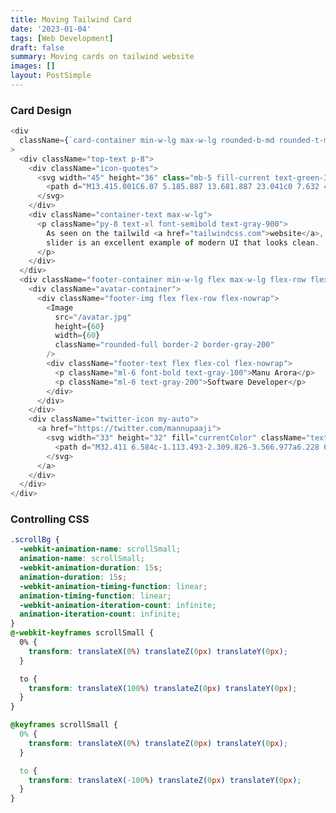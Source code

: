 ```yaml
---
title: Moving Tailwind Card
date: '2023-01-04'
tags: [Web Development]
draft: false
summary: Moving cards on tailwind website
images: []
layout: PostSimple
---
```


### Card Design

```js showLineNumbers
<div
  className={`card-container min-w-lg max-w-lg rounded-b-md rounded-t-md shadow-lg ${Styles.scrollBg} rotate-12 transform`}
>
  <div className="top-text p-8">
    <div className="icon-quotes">
      <svg width="45" height="36" class="mb-5 fill-current text-green-300">
        <path d="M13.415.001C6.07 5.185.887 13.681.887 23.041c0 7.632 4.608 12.096 9.936 12.096 5.04 0 8.784-4.032 8.784-8.784 0-4.752-3.312-8.208-7.632-8.208-.864 0-2.016.144-2.304.288.72-4.896 5.328-10.656 9.936-13.536L13.415.001zm24.768 0c-7.2 5.184-12.384 13.68-12.384 23.04 0 7.632 4.608 12.096 9.936 12.096 4.896 0 8.784-4.032 8.784-8.784 0-4.752-3.456-8.208-7.776-8.208-.864 0-1.872.144-2.16.288.72-4.896 5.184-10.656 9.792-13.536L38.183.001z"></path>
      </svg>
    </div>
    <div className="container-text max-w-lg">
      <p className="py-8 text-xl font-semibold text-gray-900">
        As seen on the tailwild <a href="tailwindcss.com">website</a>, this moving testimonial
        slider is an excellent example of modern UI that looks clean.
      </p>
    </div>
  </div>
  <div className="footer-container min-w-lg flex max-w-lg flex-row flex-nowrap justify-between rounded-b-lg bg-gradient-to-r from-green-400 to-blue-500 py-4 px-8">
    <div className="avatar-container">
      <div className="footer-img flex flex-row flex-nowrap">
        <Image
          src="/avatar.jpg"
          height={60}
          width={60}
          className="rounded-full border-2 border-gray-200"
        />
        <div className="footer-text flex flex-col flex-nowrap">
          <p className="ml-6 font-bold text-gray-100">Manu Arora</p>
          <p className="ml-6 text-gray-200">Software Developer</p>
        </div>
      </div>
    </div>
    <div className="twitter-icon my-auto">
      <a href="https://twitter.com/mannupaaji">
        <svg width="33" height="32" fill="currentColor" className="text-gray-100">
          <path d="M32.411 6.584c-1.113.493-2.309.826-3.566.977a6.228 6.228 0 002.73-3.437 12.4 12.4 0 01-3.944 1.506 6.212 6.212 0 00-10.744 4.253c0 .486.056.958.16 1.414a17.638 17.638 0 01-12.802-6.49 6.208 6.208 0 00-.84 3.122 6.212 6.212 0 002.762 5.17 6.197 6.197 0 01-2.813-.777v.08c0 3.01 2.14 5.52 4.983 6.091a6.258 6.258 0 01-2.806.107 6.215 6.215 0 005.803 4.312 12.464 12.464 0 01-7.715 2.66c-.501 0-.996-.03-1.482-.087a17.566 17.566 0 009.52 2.79c11.426 0 17.673-9.463 17.673-17.671 0-.267-.007-.536-.019-.803a12.627 12.627 0 003.098-3.213l.002-.004z"></path>
        </svg>
      </a>
    </div>
  </div>
</div>
```

### Controlling CSS

```css showLineNumbers
.scrollBg {
  -webkit-animation-name: scrollSmall;
  animation-name: scrollSmall;
  -webkit-animation-duration: 15s;
  animation-duration: 15s;
  -webkit-animation-timing-function: linear;
  animation-timing-function: linear;
  -webkit-animation-iteration-count: infinite;
  animation-iteration-count: infinite;
}
@-webkit-keyframes scrollSmall {
  0% {
    transform: translateX(0%) translateZ(0px) translateY(0px);
  }

  to {
    transform: translateX(100%) translateZ(0px) translateY(0px);
  }
}

@keyframes scrollSmall {
  0% {
    transform: translateX(0%) translateZ(0px) translateY(0px);
  }

  to {
    transform: translateX(-100%) translateZ(0px) translateY(0px);
  }
}
```
